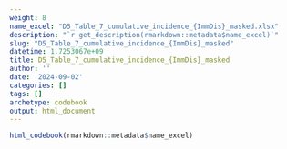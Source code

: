 ```yaml
---
weight: 8
name_excel: "D5_Table_7_cumulative_incidence_{ImmDis}_masked.xlsx"
description: "`r get_description(rmarkdown::metadata$name_excel)`"
slug: "D5_Table_7_cumulative_incidence_{ImmDis}_masked"
datetime: 1.7253067e+09
title: D5_Table_7_cumulative_incidence_{ImmDis}_masked
author: ''
date: '2024-09-02'
categories: []
tags: []
archetype: codebook
output: html_document
---
```


```r
html_codebook(rmarkdown::metadata$name_excel)
```
